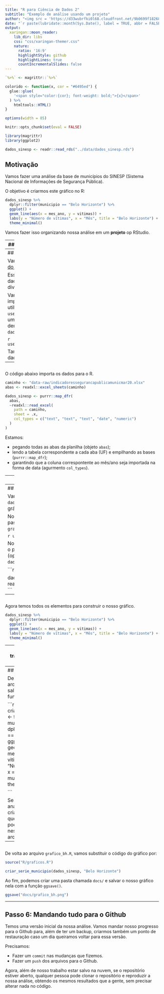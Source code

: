 ```yaml
---
title: "R para Ciência de Dados 2"
subtitle: "Exemplo de análise usando um projeto"
author: "<img src = 'https://d33wubrfki0l68.cloudfront.net/9b0699f18268059bdd2e5c21538a29eade7cbd2b/67e5c/img/logo/cursor1-5.png' width = '30%'>"
date: "`r paste(lubridate::month(Sys.Date(), label = TRUE, abbr = FALSE, locale = 'pt_BR.UTF-8'), 'de', lubridate::year(Sys.Date()))`"
output:
  xaringan::moon_reader:
    lib_dir: libs
    css: "css/xaringan-themer.css"
    nature:
      ratio: '16:9'
      highlightStyle: github
      highlightLines: true
      countIncrementalSlides: false
---
```


```r
`%>%` <- magrittr::`%>%`

colorido <- function(x, cor = "#6495ed") {
  glue::glue(
    '<span style="color:{cor}; font-weight: bold;">{x}</span>'
  ) %>% 
    htmltools::HTML()
}

options(width = 85)

knitr::opts_chunk$set(eval = FALSE)

library(magrittr)
library(ggplot2)

dados_sinesp <- readr::read_rds("../data/dados_sinesp.rds")
```

## Motivação

Vamos fazer uma análise da base de municípios do SINESP (Sistema Nacional de Informações de Segurança Pública).

O objetivo é criarmos este gráfico no R:

```r
dados_sinesp %>%
  dplyr::filter(municipio == "Belo Horizonte") %>%
  ggplot() +
  geom_line(aes(x = mes_ano, y = vitimas)) +
  labs(y = "Número de vítimas", x = "Mês", title = "Belo Horizonte") +
  theme_minimal()
```

Vamos fazer isso organizando nossa análise em um **projeto** op RStudio.

---
## Passo 1: criando nosso projeto

Primeiro, vamos criar um novo projeto no RStudio chamado `exemploSinespProjeto`.

```r
usethis::create_project("exemploSinespProjeto")
```

Agora, vamos adicionar o GIT para utilizarmos controle de versão à nossa análise.

```r
usethis::use_git()
```

E por fim, conectarmos nosso repositório à nossa conta do GitHub.

```r
usethis::use_github()
```

---
## Passo 2: importação

Vamos baixar a [base de municípios do Sinesp](http://dados.mj.gov.br/dataset/210b9ae2-21fc-4986-89c6-2006eb4db247/resource/03af7ce2-174e-4ebd-b085-384503cfb40f/download/indicadoressegurancapublicamunicmar20.xlsx) do [dados.gob.br](https://dados.gov.br). 

Essa base é um arquivo `.xlsx` e os dados que queremos estão divididos em abas.

Vamos criar um script `.R` para importar e arrumar essa base utilizando a função `usethis::data_raw()`. Ela vai criar uma pasta chamada `data-raw` e, dentro dela, um arquivo chamado `dados_sinesp.R`.

```r
usethis::data_raw("dados_sinesp")
```

Também salvaremos a base de dados dentro da pasta `data-raw`.

---
## 

O código abaixo importa os dados para o R.

```r
caminho <- "data-raw/indicadoressegurancapublicamunicmar20.xlsx"
abas <- readxl::excel_sheets(caminho)

dados_sinesp <- purrr::map_dfr(
  abas,
  ~readxl::read_excel(
    path = caminho,
    sheet = .x,
    col_types = c("text", "text", "text", "date", "numeric")
  )
)
```

Estamos:

- pegando todas as abas da planilha (objeto `abas`);
- lendo a tabela correspondente a cada aba (UF) e empilhando as bases (`purrr::map_dfr`);
- garantindo que a coluna correspontente ao mês/ano seja importada na forma de data (agurmento `col_types`).

---
## Passo 3: Arrumação

Só temos uma tarefa de arrumação: limpar o nome das colunas. Fazemos isso usando a função `janitor::clean_names()`.

```r
dados_sinesp <- dados_sinesp %>% 
  janitor::clean_names()
```

Em seguida, podemos salvar a nossa primeira base de dados da análise. Vamos criar uma pasta chamada `data` e então salvar a nossa base lá em formato `.rds`.

```r
readr::write_rds(dados_sinesp, "data/dados_sinesp.rds")
```

---
## Passo 4: Visualização

Vamos utilizar a nossa base `dados_sinesp` para construir o nosso gráfico.

Novamente, criamos um script `.R` na pasta `data-raw`, agora chamado `grafico_bh`.

```r
usethis::use_data_raw("grafico_bh")
```

No início desse arquivo, vamos carregar o pacote `{ggplot2}` e {`magrittr`} (opcional) e importar a nossa base `dados_sinesp`.

```r
library(magrittr)
library(ggplot2)

dados_sinesp <- readr::read_rds("data/dados_sinesp.rds")
```

---
## 

Agora temos todos os elementos para construir o nosso gráfico.

```r
dados_sinesp %>%
  dplyr::filter(municipio == "Belo Horizonte") %>%
  ggplot() +
  geom_line(aes(x = mes_ano, y = vitimas)) +
  labs(y = "Número de vítimas", x = "Mês", title = "Belo Horizonte") +
  theme_minimal()
```

---
## Passo 5: transformando em função

Podemos transformar o código que gera o gráfico em uma função para que possamos generalizar a geração do gráfico para qualquer um dos municípios da base.

Primeiro, vamos usar a função `usethis::use_r()` para criarmos um script para salvar nossa função.

```r
usethis::use_r("graficos")
```

O código acima cria uma pasta `R/` no nosso projeto e, dentro dela, um script chamado `graficos.R`.

---
## 

Dentro desse arquivo, vamos salvar a nossa função.

```r
criar_serie_municipio <- function(tab, munip) {
  tab %>%
    dplyr::filter(municipio == munip) %>%
    ggplot() +
    geom_line(aes(x = mes_ano, y = vitimas)) +
    labs(y = "Número de vítimas", x = "Mês", title = munip) +
    theme_minimal()
}

```

Se no decorrer da análise precisarmos criar outras funções que geram gráficos, podemos salvá-las nesse mesmo arquivo.

---
## 

De volta ao arquivo `grafico_bh.R`, vamos substituir o código do gráfico por:

```r
source("R/graficos.R")

criar_serie_municipio(dados_sinesp, "Belo Horizonte")
```

Ao fim, podemos criar uma pasta chamada `docs/` e salvar o nosso gráfico nela com a função `ggsave()`.

```r
ggsave("docs/grafico_bh.png")
```

---
## Passo 6: Mandando tudo para o Github

Temos uma versão inicial da nossa análise. Vamos mandar nosso progresso para o Github para, além de ter um backup, criarmos também um ponto de restauração caso um dia queiramos voltar para essa versão.

Precisamos:

- Fazer um `commit` nas mudanças que fizemos.
- Fazer um `push` dos arquivos para o Github.

Agora, além de nosso trabalho estar salvo na nuvem, se o repositório estiver aberto, qualquer pessoa pode clonar o repositório e reproduzir a nossa análise, obtendo os mesmos resultados que a gente, sem precisar alterar nada no código.

